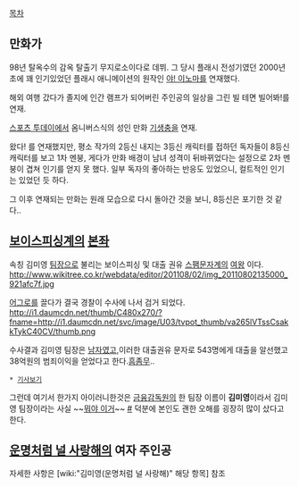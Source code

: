 [[목차]]

== 만화가 ==
98년 탈옥수의 감옥 탈출기 무지로소이다로 데뷔.
그 당시 플래시 전성기였던 2000년초에 꽤 인기있었던 플래시 애니메이션의 원작인 [[야! 이노마]]를 연재했다.

해외 여행 갔다가 졸지에 인간 램프가 되어버린 주인공의 일상을 그린 빌 테면 빌어봐!를 연재.

[[스포츠 투데이]]에서 옴니버스식의 성인 만화 [[기생충]]을 연재.

왔다! 를 연재했지만, 평소 작가의 2등신 내지는 3등신 캐릭터를 접하던 독자들이 8등신 캐릭터를 보고 1차 멘붕, 
게다가 만화 배경이 남녀 성격이 뒤바뀌었다는 설정으로 2차 멘붕이 겹쳐 인기를 얻지 못 했다.
일부 독자의 좋아하는 반응도 있었으니, 컬트적인 인기는 있었던 듯 하다.

그 이후 연재되는 만화는 원래 모습으로 다시 돌아간 것을 보니, 8등신은 포기한 것 같다..

== [[보이스피싱]]계의 [[본좌]] ==
속칭 김미영 [[팀장]]으로 불리는 보이스피싱 및 대출 권유 [[스팸]]문자계의 [[여왕]] 이다.
http://www.wikitree.co.kr/webdata/editor/201108/02/img_20110802135000_921afc7f.jpg

[[어그로]]를 끌다가 결국 경찰이 수사에 나서 검거 되었다.
http://i1.daumcdn.net/thumb/C480x270/?fname=http://i1.daumcdn.net/svc/image/U03/tvpot_thumb/va265lVTssCsakkTykC40CV/thumb.png

수사결과 김미영 팀장은 [[남자]]였고,이러한 대출권유 문자로 543명에게 대출을 알선했고 38억원의 범죄이익을 얻었다고 한다.[[흠좀무]]..

 * [http://www.yonhapnews.co.kr/bulletin/2014/01/13/0200000000AKR20140113129100063.HTML 기사보기]

그런데 여기서 한가지 아이러니한것은 [[금융감독원]]의 한 팀장 이름이 '''김미영'''이라서 김미영 팀장이라는 사실 ~~[[뭐야 이거]]~~ [http://www.hani.co.kr/arti/economy/finance/658579.html #] 덕분에 본인도 괜한 오해를 굉장히 많이 샀다고 한다.
== [[운명처럼 널 사랑해]]의 여자 주인공 ==
자세한 사항은 [wiki:"김미영(운명처럼 널 사랑해)" 해당 항목] 참조
